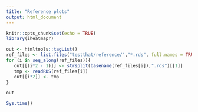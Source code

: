 ```yaml
---
title: "Reference plots"  
output: html_document
---
```


```r
knitr::opts_chunk$set(echo = TRUE)
library(iheatmapr)
```


```r
out <- htmltools::tagList()
ref_files <- list.files("testthat/reference/","*.rds", full.names = TRUE)
for (i in seq_along(ref_files)){
   out[[(i*2 - 1)]] <- strsplit(basename(ref_files[i]),".rds")[[1]]
   tmp <- readRDS(ref_files[i])
   out[[i*2]] <- tmp
}

out
```
 
```r
Sys.time()
```

